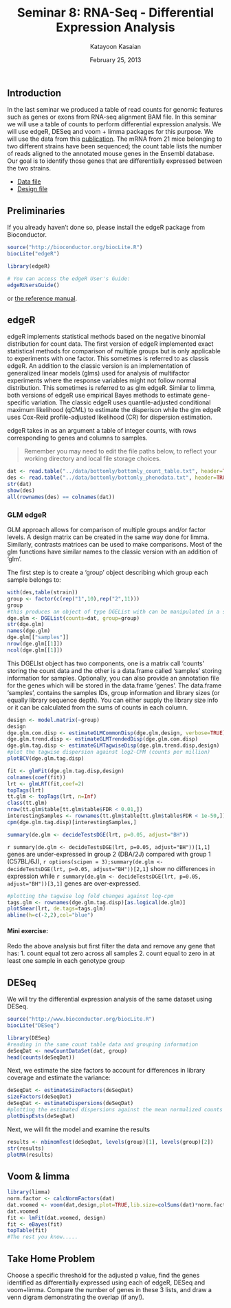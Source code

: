 % Seminar 8: RNA-Seq - Differential Expression Analysis
% Katayoon Kasaian
% February 25, 2013

## Introduction

In the last seminar we produced a table of read counts for genomic features such as genes or exons from RNA-seq alignment BAM file. In this seminar we will use a table of counts to perform differential expression analysis. We will use edgeR, DESeq and voom + limma packages for this purpose. We will use the data from this [publication](http://www.ncbi.nlm.nih.gov/pubmed?term=21455293). The mRNA from 21 mice belonging to two different strains have been sequenced; the count table lists the number of reads aligned to the annotated mouse genes in the Ensembl database. Our goal is to identify those genes that are differentially expressed between the two strains.

* [Data file](../data/bottomly/bottomly_count_table.txt)
* [Design file](../data/bottomly/bottomly_phenodata.txt)

## Preliminaries

If you already haven't done so, please install the edgeR package from Bioconductor.

```r
source("http://bioconductor.org/biocLite.R")
biocLite("edgeR")
```


```r
library(edgeR)
```
```r
# You can access the edgeR User's Guide:
edgeRUsersGuide()
```
or [the reference manual](http://www.bioconductor.org/packages/2.11/bioc/manuals/edgeR/man/edgeR.pdf).

## edgeR

edgeR implements statistical methods based on the negative binomial distribution for count data. The first version of edgeR implemented exact statistical methods for comparison of multiple groups but is only applicable to experiments with one factor. This sometimes is referred to as classis edgeR. An addition to the classic version is an implementation of generalized linear models (glms) used for analysis of multifactor experiments where the response variables might not follow normal distribution. This sometimes is referred to as glm edgeR. Similar to limma, both versions of edgeR use empirical Bayes methods to estimate gene-specific variation. The classic edgeR uses quantile-adjusted conditional maximum likelihood (qCML) to estimate the disperison while the glm edgeR uses Cox-Reid profile-adjusted likelihood (CR) for dispersion estimation. 

edgeR takes in as an argument a table of integer counts, with rows corresponding to genes and columns to samples.

> Remember you may need to edit the file paths below, to reflect your working directory and local file storage choices.

```r
dat <- read.table("../data/bottomly/bottomly_count_table.txt", header=TRUE, row.names=1)
des <- read.table("../data/bottomly/bottomly_phenodata.txt", header=TRUE, row.names=1)
str(dat)
show(des)
all(rownames(des) == colnames(dat))
```

### GLM edgeR 

GLM approach allows for comparison of multiple groups and/or factor levels. A design matrix can be created in the same way done for limma. Similarly, contrasts matrices can be used to make comparisons. Most of the glm functions have similar names to the classic version with an addition of 'glm'.

The first step is to create a 'group' object describing which group each sample belongs to:
```r
with(des,table(strain))
group <- factor(c(rep("1",10),rep("2",11)))
group
#this produces an object of type DGEList with can be manipulated in a similar way to any other list object in R
dge.glm <- DGEList(counts=dat, group=group)
str(dge.glm)
names(dge.glm)
dge.glm[["samples"]]
nrow(dge.glm[[1]])
ncol(dge.glm[[1]])
```

This DGELIst object has two components, one is a matrix call 'counts' storing the count data and the other is a data.frame called 'samples' storing information for samples. Optionally, you can also provide an annotation file for the genes which will be stored in the data.frame 'genes'. The data.frame 'samples', contains the samples IDs, group information and library sizes (or equally library sequence depth). You can either supply the library size info or it can be calculated from the sums of counts in each column.


```r
design <- model.matrix(~group)
design
dge.glm.com.disp <- estimateGLMCommonDisp(dge.glm,design, verbose=TRUE)
dge.glm.trend.disp <- estimateGLMTrendedDisp(dge.glm.com.disp)
dge.glm.tag.disp <- estimateGLMTagwiseDisp(dge.glm.trend.disp,design)
#plot the tagwise dispersion against log2-CPM (counts per million)
plotBCV(dge.glm.tag.disp)
```


```r
fit <- glmFit(dge.glm.tag.disp,design)
colnames(coef(fit))
lrt <- glmLRT(fit,coef=2)
topTags(lrt)
tt.glm <- topTags(lrt, n=Inf)
class(tt.glm)
nrow(tt.glm$table[tt.glm$table$FDR < 0.01,])
interestingSamples <- rownames(tt.glm$table[tt.glm$table$FDR < 1e-50,])
cpm(dge.glm.tag.disp)[interestingSamples,]

summary(de.glm <- decideTestsDGE(lrt, p=0.05, adjust="BH"))
```

`r summary(de.glm <- decideTestsDGE(lrt, p=0.05, adjust="BH"))[1,1]` genes are under-expressed in group 2 (DBA/2J) compared with group 1 (C57BL/6J), `r options(scipen = 3);summary(de.glm <- decideTestsDGE(lrt, p=0.05, adjust="BH"))[2,1]` show no differences in expression while `r summary(de.glm <- decideTestsDGE(lrt, p=0.05, adjust="BH"))[3,1]` genes are over-expressed.


```r
#plotting the tagwise log fold changes against log-cpm
tags.glm <- rownames(dge.glm.tag.disp)[as.logical(de.glm)]
plotSmear(lrt, de.tags=tags.glm)
abline(h=c(-2,2),col="blue")
```

#### Mini exercise:

Redo the above analysis but first filter the data and remove any gene that has:
1. count equal tot zero across all samples
2. count equal to zero in at least one sample in each genotype group



## DESeq 

We will try the differential expression analysis of the same dataset using DESeq.

```r
source("http://www.bioconductor.org/biocLite.R")
biocLite("DESeq")
```

```r
library(DESeq)
#reading in the same count table data and grouping information
deSeqDat <- newCountDataSet(dat, group)
head(counts(deSeqDat))
```

Next, we estimate the size factors to account for differences in library coverage and estimate the variance:
```r
deSeqDat <- estimateSizeFactors(deSeqDat)
sizeFactors(deSeqDat)
deSeqDat <- estimateDispersions(deSeqDat)
#plotting the estimated dispersions against the mean normalized counts
plotDispEsts(deSeqDat)
```

Next, we will fit the model and examine the results
```r
results <- nbinomTest(deSeqDat, levels(group)[1], levels(group)[2])
str(results)
plotMA(results)
```


## Voom & limma


```r
library(limma)
norm.factor <- calcNormFactors(dat)
dat.voomed <- voom(dat,design,plot=TRUE,lib.size=colSums(dat)*norm.factor)
dat.voomed
fit <- lmFit(dat.voomed, design)
fit <- eBayes(fit)
topTable(fit)
#The rest you know.....
```


## Take Home Problem

Choose a specific threshold for the adjusted p value, find the genes identified as differentially expressed using each of edgeR, DESeq and voom+limma. Compare the number of genes in these 3 lists, and draw a venn digram demonstrating the overlap (if any!).
